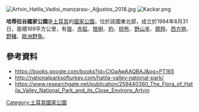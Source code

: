 [[Image:Artvin_Hatila_Vadisi_manzarası-_Ağustos_2018.jpg|right]]
[[Image:Kackar.png|thumb]]

{{coords|41|11|09|N|41|44|02|E|display=title}}

'''哈蒂拉谷國家公園'''是[[土耳其|土耳其]]的[[國家公園|國家公園]]，位於該國東北部，成立於1994年8月31日，面積169平方公里，有[[狼|狼]]、[[赤狐|赤狐]]、[[猞猁屬|猞猁]]、[[豹|豹]]、[[棕熊|棕熊]]、[[野山羊|野山羊]]、[[臆羚|臆羚]]、[[西方狍|西方狍]]、[[野豬|野豬]]、[[歐洲野兔|歐洲野兔]]。

==參考資料==
* https://books.google.com/books?id=CIGaAwAAQBAJ&pg=PT165
* http://nationalparksofturkey.com/hatila-valley-national-park/ {{Wayback|url=http://nationalparksofturkey.com/hatila-valley-national-park/ |date=20201029134732 }}
* https://www.researchgate.net/publication/259440360_The_Flora_of_Hatila_Valley_National_Park_and_its_Close_Environs_Artvin {{Wayback|url=https://www.researchgate.net/publication/259440360_The_Flora_of_Hatila_Valley_National_Park_and_its_Close_Environs_Artvin |date=20170212054956 }}

{{Turkey-geo-stub}}
[[Category:土耳其國家公園|Category:土耳其國家公園]]